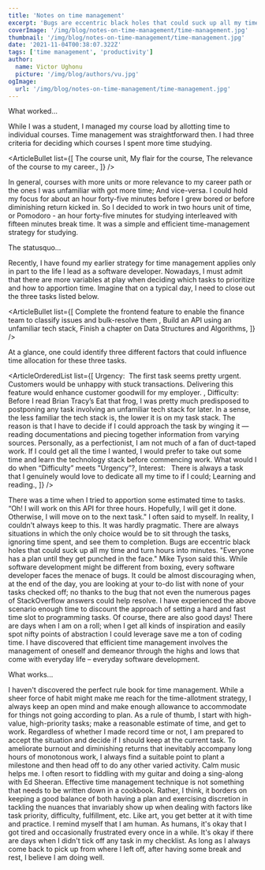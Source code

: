 ```yaml
---
title: 'Notes on time management'
excerpt: 'Bugs are eccentric black holes that could suck up all my time and turn hours into minutes. "Everyone has a plan until they get punched in the face." Mike Tyson said this. While software development might be different from boxing, every software developer faces the menace of bugs.'
coverImage: '/img/blog/notes-on-time-management/time-management.jpg'
thumbnail: '/img/blog/notes-on-time-management/time-management.jpg'
date: '2021-11-04T00:38:07.322Z'
tags: ['time management', 'productivity']
author:
  name: Victor Ughonu
  picture: '/img/blog/authors/vu.jpg'
ogImage:
  url: '/img/blog/notes-on-time-management/time-management.jpg'
---
```


<ArticleImage imageUrl="/img/blog/notes-on-time-management/time-management.jpg" alt="productivity and time in one image" />

<ArticleHeader>What worked...</ArticleHeader>

<ArticleParagraph>
  While I was a student, I managed my course load by allotting time to
  individual courses. Time management was straightforward then. I had three
  criteria for deciding which courses I spent more time studying.
</ArticleParagraph>

<ArticleBullet
  list={[
    <span>The course unit</span>,
    <span>My flair for the course</span>,
    <span>The relevance of the course to my career.</span>,
  ]}
/>

<ArticleParagraph>
  In general, courses with more units or more relevance to my career path or the
  ones I was unfamiliar with got more time; And vice-versa.
</ArticleParagraph>

<ArticleParagraph>
  I could hold my focus for about an hour forty-five minutes before I grew bored or before
  diminishing return kicked in. So I decided to work in two hours unit of time,
  or Pomodoro - an hour forty-five minutes for studying interleaved with fifteen minutes break
  time.
</ArticleParagraph>

<ArticleParagraph>
  It was a simple and efficient time-management strategy for studying.
</ArticleParagraph>

<ArticleHeader>The statusquo...</ArticleHeader>

<ArticleParagraph>
  Recently, I have found my earlier strategy for time management applies only in
  part to the life I lead as a software developer. Nowadays, I must admit that
  there are more variables at play when deciding which tasks to prioritize and how to apportion time.
</ArticleParagraph>

<ArticleParagraph>
  Imagine that on a typical day, I need to close out the three tasks listed
  below.
</ArticleParagraph>

<ArticleBullet
  list={[
    <span>
      Complete the frontend feature to enable the finance team to classify
      issues and bulk-resolve them
    </span>,
    <span>Build an API using an unfamiliar tech stack</span>,
    <span>Finish a chapter on Data Structures and Algorithms</span>,
  ]}
/>

<ArticleParagraph>
  At a glance, one could identify three different factors that could influence
  time allocation for these three tasks.
</ArticleParagraph>

<ArticleOrderedList
  list={[
    <span>
      <ArticleHighlight>Urgency: &nbsp;</ArticleHighlight>The first task seems pretty urgent. Customers would be unhappy
      with stuck transactions. Delivering this feature would enhance customer
      goodwill for my employer.
    </span>,
    <span><ArticleHighlight>Difficulty: &nbsp;</ArticleHighlight> Before I read Brian Tracy’s  <ArticleHighlight>Eat that frog</ArticleHighlight>, I was pretty much predisposed to postponing any task involving an unfamiliar tech stack for later. In a sense, the less familiar the tech stack is, the lower it is on my task stack. The reason is that I have to decide if I could approach the task by winging it — reading documentations and piecing together information from varying sources. Personally, as a perfectionist, I am not much of a fan of duct-taped work. If I could get all the time I wanted, I would prefer to take out some time and learn the technology stack before commencing work. What would I do when <ArticleHighlight>“Difficulty”</ArticleHighlight> meets <ArticleHighlight>"Urgency”</ArticleHighlight>?</span>,
    <span><ArticleHighlight>Interest: &nbsp;</ArticleHighlight> There is always a task that I genuinely would love to dedicate all my time to if I could; Learning and reading.</span>,
  ]}
/>

<ArticleParagraph>
There was a time when I tried to apportion some estimated time to tasks. “Oh! I will work on this API for three hours. Hopefully, I will get it done. Otherwise, I will move on to the next task." I often said to myself. In reality, I couldn't always keep to this. It was hardly pragmatic. There are always situations in which the only choice would be to sit through the tasks, ignoring time spent, and see them to completion.
</ArticleParagraph>

<ArticleParagraph>
 Bugs are eccentric black holes that could suck up all my time and turn hours into minutes. "Everyone has a plan until they get punched in the face." Mike Tyson said this. While software development might be different from boxing, every software developer faces the menace of bugs.
</ArticleParagraph>


<ArticleParagraph>
It could be almost discouraging when, at the end of the day, you are looking at your to-do list with none of your tasks checked off; no thanks to the bug that not even the numerous pages of StackOverflow answers could help resolve.  I have experienced the above scenario enough time to discount the approach of setting a hard and fast time slot to programming tasks.
</ArticleParagraph>

<ArticleParagraph>
 Of course, there are also good days! There are days when I am on a roll; when I get all kinds of inspiration and easily spot nifty points of abstraction I could leverage save me a ton of coding time. I have discovered that efficient time management involves the management of oneself and demeanor through the highs and lows that come with everyday life &ndash; everyday software development.
</ArticleParagraph>

<ArticleHeader>What works...</ArticleHeader>

<ArticleParagraph>
I haven&apos;t discovered the perfect rule book for time management. While a sheer force of habit might make me reach for the time-allotment strategy, I always keep an open mind and make enough allowance to accommodate for things not going according to plan.  As a rule of thumb, I start with high-value, high-priority tasks; make a reasonable estimate of time, and get to work.  Regardless of whether I made record time or not, I am prepared to accept the situation and decide if I should keep at the current task. 
</ArticleParagraph>

<ArticleParagraph>
To ameliorate burnout and diminishing returns that inevitably accompany long hours of monotonous work, I always find a suitable point to plant a milestone and then head off to do any other varied activity. Calm music helps me. I often resort to fiddling with my guitar and doing a sing-along with Ed Sheeran.
</ArticleParagraph>

<ArticleParagraph>
Effective time management technique is not something that needs to be written down in a cookbook. Rather, I think, it borders on keeping a good balance of both having a plan and exercising discretion in tackling the nuances that invariably show up when dealing with factors like task priority, difficulty, fulfillment, etc. Like art, you get better at it with time and practice. I remind myself that I am human. As humans, it&apos;s okay that I got tired and occasionally frustrated every once in a while. It&apos;s okay if there are days when I didn&apos;t tick off any task in my checklist.
</ArticleParagraph>

<ArticleParagraph>
As long as I always come back to pick up from where I left off, after having some break and rest, I believe <ArticleHighlight>I am doing well</ArticleHighlight>.
</ArticleParagraph>